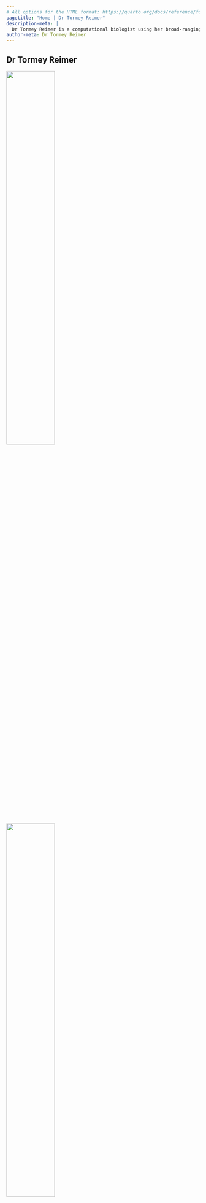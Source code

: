 ```yaml
---
# All options for the HTML format: https://quarto.org/docs/reference/formats/html.html
pagetitle: "Home | Dr Tormey Reimer"
description-meta: |
  Dr Tormey Reimer is a computational biologist using her broad-ranging skills in simulations and statistics to help assess and manage marine resource sustainability.
author-meta: Dr Tormey Reimer
---
```


::: {.column-screen .hero-img .hero-strip-homepage .align-items-end}
# Dr Tormey Reimer {.maintitle .hero-text-homepage}
:::

::: {.grid .justify-content-space-evenly .align-items-center .text-center .m-4 .py-1}
:::: {.g-col-4 .g-col-xl-2 .m-2 .p-0}
[![](resources/icons/google-scholar-dark.svg){fig-alt="Link to my Google Scholar" width="50%"}](https://scholar.google.com/citations?hl=en&user=H45vLccAAAAJ&view_op=list_works&gmla=AKKJWFctSeG1-RPdHM1Sm6zw_pddPbBW_Q-LL5Oj-bJgbK4mEgjr4lTM7hprsdR1hMk-s2grckZTOogim9ha4lHJ)
::::

:::: {.g-col-4 .g-col-xl-2 .m-2 .p-0}
[![](resources/icons/linkedin-dark.svg){fig-alt="Link to my LinkedIn" width="50%"}](https://au.linkedin.com/in/tormey-reimer)
::::

:::: {.g-col-4 .g-col-xl-2 .m-2 .p-0}
[![](resources/icons/orcid-dark.svg){fig-alt="Link to my OrCID" width="50%"}](https://orcid.org/0000-0002-5983-2798)
::::

:::: {.g-col-4 .g-col-xl-2 .m-2 .p-0}
[![](resources/icons/researchgate-dark.svg){fig-alt="Link to my ResearchGate" width="50%"}](https://www.researchgate.net/profile/Tormey-Reimer)
::::

:::: {.g-col-4 .g-col-xl-2 .m-2 .p-0}
[![](resources/icons/landmark-solid-dark.svg){fig-alt="Link to my institution" width="50%"}](https://marinesocioecology.org/team/tormey-reimer/)
::::

:::: {.g-col-4 .g-col-xl-2 .m-2 .p-0}
[![](resources/icons/github-dark.svg){fig-alt="Link to my Github" width="50%"}](https://github.com/stormeyseas)
::::
:::

## My Current project

:::::: {.grid .justify-content-space-evenly}
::::: {.g-col-4 .align-self-center}
![](../resources/images/aquafeed.jpg){fig-alt="Aquafeed pellets being fed to a pen of fish"}
:::::

::::: {.g-col-8 .align-self-center}
### Optimising feeds to support ecosystem-based aquaculture

I am current working with [Professor Julia Blanchard](https://discover.utas.edu.au/Julia.Blanchard) on an ARC Linkage Grant developing new ways of assessing the environmental impacts of alternate sources of protein in fish food. See the full project and the latest research outputs [here](https://sustainableaquafeedsproject.org/).

:::: text-center
[More projects](projects.qmd){.btn .btn-primary}
::::
:::::
::::::

## Recent publications

:::::: {.grid .justify-content-space-evenly .align-items-center}
::::: {.g-col-12 .g-col-md-6}
:::: {.grid .justify-content-space-evenly .align-items-center}
::: {.g-col-12}
#### [High prevalence of vaterite in sagittal otoliths causes hearing impairment in farmed fish](https://doi.org/10.1038/srep25249)
:::

::: {.g-col-6}
![](resources/pdf-images/High prevalence of vaterite.jpg){fig-alt="Scientific Reports snapshot"}
:::

::: {.g-col-6}
Tormey Reimer, Tim Dempster, Fletcher Warren-Myers, Arne J. Jensen, Stephen E. Swearer

*Scientific Reports*, 2016
:::
::::
```r
abstract <- "The rapid growth of aquaculture raises questions about the welfare status of mass-produced species. Sagittal otoliths are primary hearing structures in the inner ear of all teleost (bony) fishes and are normally composed of aragonite, though abnormal vaterite replacement is sometimes seen in the wild. We provide the first widespread evaluation of the prevalence of vaterite in otoliths, showing that farmed fish have levels of vaterite replacement over 10 times higher than wild fish, regardless of species. We confirm this observation with extensive sampling of wild and farmed Atlantic salmon in Norway, the world’s largest producer and verify that vateritic otoliths are common in farmed salmon worldwide..."

abs.1 = paste(ifelse(is.na(stringr::word(abstract, 1:60)), abstract, stringr::word(abstract, 1:60)), collapse = " ")
```
`r abs.1`... [Read more](https://doi.org/10.1038/srep25249)
:::::

::::: {.g-col-12 .g-col-md-6}
:::: {.grid .justify-content-space-evenly .align-items-center}
::: {.g-col-12}
#### [Rapid growth causes abnormal vaterite formation in farmed fish otoliths](https://doi.org/10.1242/jeb.148056)
:::

::: {.g-col-6}
![](resources/pdf-images/Rapid growth causes.jpg){fig-alt="Journal of Evolutionary Biology snapshot"}
:::

::: {.g-col-6}
Tormey Reimer, Tim Dempster, Anna Wargelius, Per Gunnar Fjelldal, Tom Hansen, Kevin A. Glover, Monica F. Solberg, Stephen E. Swearer

*Journal of Evolutionary Biology*, 2017
:::
::::
```r
abstract <- "Sagittal otoliths are essential components of the sensory organs that enable all teleost fish to hear and maintain balance, and are primarily composed of calcium carbonate. A deformity, where aragonite (the normal crystal form) is replaced with vaterite, was first noted over 50 years ago but its underlying cause is unresolved. We evaluated the prevalence of vateritic otoliths from two captive rearing studies which suggested that fast growth, due to environmental rather than genetic control, led to vaterite development..."

abs.2 = paste(ifelse(is.na(stringr::word(abstract, 1:60)), abstract, stringr::word(abstract, 1:60)), collapse = " ")
```
`r abs.2`... [Read more](https://doi.org/10.1242/jeb.148056)
:::::
::::::

::: text-center
[See all publications](publications.qmd){.btn .btn-primary}
:::

## Check out my blog!

::::::::::: {.grid .justify-content-space-evenly .px-2}
::::::::: {.g-col-4 .align-self-center}
::::::: card
![](resources/images/Bruny5x4.jpg){.card-img-top fig-alt="Profile photo of Dr Tormey Reimer at Bruny Island"}

::::: card-title
#### Welcome to my blog!
:::::

::::: card-text
Why did I do it? Will I stick to it with any kind of regularity? Let's find out!

::: text-center
[Read more](blog.qmd){.btn .btn-primary}
:::
:::::
<!-- card end -->
:::::::
<!-- column end -->
:::::::::

::::::::: {.g-col-4 .align-self-center}
::::::: card
![](blog-posts/pics/kioloa_1_5x4.jpg){.card-img-top fig-alt="Scenic view of the NSW Kioloa coastal campus"}

::: card-title
#### Ocean Hack Week 2024
:::

::::: card-text
I attended Ocean Hack Week (24-30 August 2024) and had a great time!

::: text-center
[Read more](blog.qmd){.btn .btn-primary}
:::
:::::
<!-- card end -->
:::::::
<!-- column end -->
:::::::::
<!-- grid end -->
:::::::::::

## Get in touch

:::::: {.grid .justify-content-space-evenly}
::::: {.g-col-4 .align-self-center}
::: {.content-visible when-profile="active"}
![](./resources/icons/status-active.png){width="40%" fig-align="center" fig-alt="Active!"}
:::

::: {.content-hidden unless-meta="status.inactive"}
![](./resources/icons/status-inactive.png){width="40%" fig-align="center" fig-alt="Active!"}
:::

::: {.content-hidden unless-meta="status.semiactive"}
![](./resources/icons/status-semiactive.png){width="40%" fig-align="center" fig-alt="Active!"}
:::
:::::

::::: {.g-col-8 .align-self-center}
::: {.content-visible when-profile="active"}
I'm currently working at home in Melbourne, Australia. I should be fairly responsive to emails, messages, heartfelt letters, and good vibes. Feel free to reach out!
:::

::: {.content-hidden unless-meta="status.inactive"}
I'm not currently working or responding to emails. Maybe I'm on holiday. You can send me a message but it might be a while before you get a reply.
:::

::: {.content-hidden unless-meta="status.semiactive"}
I'm currently working but I might be slow to respond to emails. Maybe I'm somewhere with limited internet access, or maybe I'm just very busy. You can still send me a message but it might be a while before you get a reply.
:::

:::: text-center
[Contact me](contact.qmd){.btn .btn-primary}
::::

:::::
::::::

